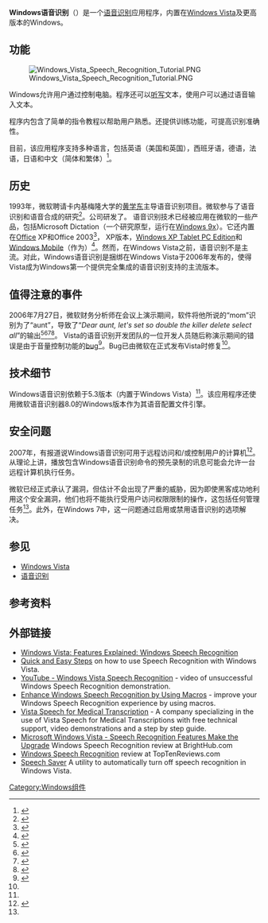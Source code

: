 {{NoteTA|G1=IT|G2=Windows}}
{{Infobox Windows component
| name               = Windows语音识别<br>Windows Speech Recognition
| logo               = 
| screenshot         =
| caption            = 
| developer        = [[微软|微软]]
| released         = {{Start date and age|2007|01|30}}
| operating system = [[Windows_Vista|Windows Vista]]及更高版本
| replaces           = 
| replaced_by        = 
}}
'''Windows语音识别'''（{{lang-en|'''Windows Speech Recognition'''}}）是一个[[语音识别|语音识别]]应用程序，内置在[[Windows_Vista|Windows Vista]]及更高版本的Windows。

==功能==
[[Image:Windows_Vista_Speech_Recognition_Tutorial.PNG|thumb]]

Windows允许用户通过{{link-en|语音指令|hands-free computing}}控制电脑。程序还可以[[音译|听写]]文本，使用户可以通过语音输入文本。

程序内包含了简单的指令教程以帮助用户熟悉。还提供训练功能，可提高识别准确性。

目前，该应用程序支持多种语言，包括英语（美国和英国），西班牙语，德语，法语，日语和中文（简体和繁体）<ref>{{Cite web |url=http://www.microsoft.com/enable/products/windowsvista/speech.aspx |title=Windows Speech Recognition in Windows Vista |access-date=2014-08-02 |archive-date=2016-11-26 |archive-url=https://web.archive.org/web/20161126180750/http://www.microsoft.com/enable/products/windowsvista/speech.aspx }}</ref>。

==历史==
1993年，微软聘请卡内基梅隆大学的[[黄学东|黄学东]]主导语音识别项目。微软参与了语音识别和语音合成的研究<ref name = "msdn">{{Cite web |url=http://msdn2.microsoft.com/en-us/magazine/cc163663.aspx |title=Talking Windows: Exploring New Speech Recognition And Synthesis APIs In Windows Vista |accessdate=2014-08-02 |archive-date=2008-03-07 |archive-url=https://web.archive.org/web/20080307054756/http://msdn2.microsoft.com/en-us/magazine/cc163663.aspx |dead-url=no }}</ref>。公司研发了{{link-en|微软语音应用程序接口|Microsoft Speech API}}。
语音识别技术已经被应用在微软的一些产品，包括Microsoft Dictation（一个研究原型，运行在[[Windows_9x|Windows 9x]]）。它还内置在[[Microsoft_Office|Office]] XP和Office 2003<ref>{{Cite web |url=http://office.microsoft.com/en-us/help/HA010565111033.aspx |title=Using speech recognition for the first time in Office - Help and How-to - Microsoft Office Online |accessdate=2014-08-02 |archive-date=2010-03-16 |archive-url=https://web.archive.org/web/20100316162114/http://office.microsoft.com/en-us/help/HA010565111033.aspx |dead-url=no }}</ref>，{{link-en|Microsoft Plus!}} XP版本，[[Windows_XP版本列表#Tablet_PC_Edition|Windows XP Tablet PC Edition]]和[[Windows_Mobile|Windows Mobile]]（作为''{{link-en|微软语音指令|Microsoft Voice Command}}''）<ref>{{Cite web |url=http://www.smartphonemag.com/cms/_archives/May02/SpeechRecognitionPocketPC.asp |title=Speech Recognition for the Pocket PC :: May 2002 |access-date=2014-08-02 |archive-url=https://web.archive.org/web/20150924102858/http://www.smartphonemag.com/cms/_archives/May02/SpeechRecognitionPocketPC.asp |archive-date=2015-09-24 |dead-url=yes }}</ref>。然而，在Windows Vista之前，语音识别不是主流。对此，Windows语音识别是捆绑在Windows Vista于2006年发布的，使得Vista成为Windows第一个提供完全集成的语音识别支持的主流版本。

==值得注意的事件==
2006年7月27日，微软财务分析师在会议上演示期间，软件将他所说的“mom”识别为了“aunt”，导致了“''Dear aunt, let's set so double the killer delete select all''”的输出<ref>{{Cite web |url=http://tech.163.com/06/0731/00/2NAPR872000915AS.html |title=认"母"为"姨" 微软Vista“胡言乱语”·科技频道·科技创造财富 |access-date=2014-08-02 |archive-url=https://web.archive.org/web/20140809200010/http://tech.163.com/06/0731/00/2NAPR872000915AS.html |archive-date=2014-08-09 |dead-url=yes }}</ref><ref>{{Cite web |url=http://blogs.reuters.com/blog/2006/07/28/when-good-demos-go-very-very-bad/ |title=When good demos go (very, very) bad |accessdate=2014-08-02 |archive-date=2010-04-13 |archive-url=https://web.archive.org/web/20100413204532/http://blogs.reuters.com/blog/2006/07/28/when-good-demos-go-very-very-bad/ |dead-url=no }}</ref><ref>{{Cite web |url=http://pcworld.about.com/news/Jul312006id126613.htm |title=Vista's Voice Recognition Stammers |accessdate=2014-08-02 |archive-date=2010-11-24 |archive-url=https://web.archive.org/web/20101124153630/http://pcworld.about.com/news/Jul312006id126613.htm |dead-url=no }}</ref><ref>{{Cite web |url=http://www.infoworld.com/article/06/07/31/HNvoicevista_1.html |title=Vista voice-recognition feature needs work |accessdate=2014-08-02 |archive-date=2006-08-05 |archive-url=https://web.archive.org/web/20060805091528/http://www.infoworld.com/article/06/07/31/HNvoicevista_1.html |dead-url=no }}</ref>。
Vista的语音识别开发团队的一位开发人员随后称演示期间的错误是由于音量控制功能的[[bug|bug]]<ref name = "srdemo">{{cite web
|url=http://blogs.msdn.com/robch/archive/2006/07/29/682479.aspx
|title=FAM: Vista SR Demo failure -- And now you know the rest of the story ...
|date=July 29, 2006
|accessdate=2006-07-31
|author=Rob Chambers
|work=Rob's Rhapsody
|publisher=MSDN Blogs
|archive-date=2007-10-12
|archive-url=https://web.archive.org/web/20071012141405/http://blogs.msdn.com/robch/archive/2006/07/29/682479.aspx
|dead-url=no
}}</ref>。Bug已由微软在正式发布Vista时修复<ref name = "srdemo"/>。

==技术细节==
Windows语音识别依赖于{{link-en|微软语音应用程序接口|Microsoft Speech API}}5.3版本（内置于Windows Vista）<ref name="msdn"/>。该应用程序还使用微软语音识别器8.0的Windows版本作为其语音配置文件引擎。

==安全问题==

2007年，有报道说Windows语音识别可用于远程访问和/或控制用户的计算机<ref name = "pcworld">{{Cite web |url=http://www.pcworld.com/article/id,128737-c,vistalonghorn/article.html |title=PC World - Honeymoon's Over: First Windows Vista Flaw |access-date=2014-08-02 |archive-date=2007-02-04 |archive-url=https://web.archive.org/web/20070204030144/http://www.pcworld.com/article/id,128737-c,vistalonghorn/article.html }}</ref>。从理论上讲，播放包含Windows语音识别命令的预先录制的讯息可能会允许一台远程计算机执行任务。

微软已经正式承认了漏洞，但估计不会出现了严重的威胁，因为即使黑客成功地利用这个安全漏洞，他们也将不能执行受用户访问权限限制的操作，这包括任何管理任务<ref name = "pcworld"/>。此外，在Windows 7中，这一问题通过启用或禁用语音识别的选项解决。

==参见==
*[[Windows_Vista|Windows Vista]]
*[[语音识别|语音识别]]

==参考资料==
{{reflist|2}}

==外部链接==
*[https://web.archive.org/web/20080726084812/http://www.microsoft.com/windows/products/windowsvista/features/details/speechrecognition.mspx Windows Vista: Features Explained: Windows Speech Recognition]
*[https://web.archive.org/web/20070608072452/http://www.speakcomputers.com/Windows/Vista/Speech-Recognition.aspx Quick and Easy Steps] on how to use Speech Recognition with Windows Vista.
*[http://www.youtube.com/watch?v=2Y_Jp6PxsSQ YouTube - Windows Vista Speech Recognition] {{Wayback|url=http://www.youtube.com/watch?v=2Y_Jp6PxsSQ |date=20220420012746 }} - video of unsuccessful Windows Speech Recognition demonstration.
*[https://web.archive.org/web/20120104223351/http://www.vista4beginners.com/Enhance-Windows-Speech-Recognition-Using-Macros Enhance Windows Speech Recognition by Using Macros] - improve your Windows Speech Recognition experience by using macros.
*[http://www.vistadictation.com Vista Speech for Medical Transcription] {{Wayback|url=http://www.vistadictation.com/ |date=20200204040231 }} - A company specializing in the use of Vista Speech for Medical Transcriptions with free technical support, video demonstrations and a step by step guide.
*[http://www.brighthub.com/computing/windows-platform/reviews/621.aspx Microsoft Windows Vista - Speech Recognition Features Make the Upgrade] {{Wayback|url=http://www.brighthub.com/computing/windows-platform/reviews/621.aspx |date=20210410031906 }} Windows Speech Recognition review at BrightHub.com
*[https://web.archive.org/web/20110912081831/http://voice-recognition-software-review.toptenreviews.com/windows-speech-recognition-review.html Windows Speech Recognition] review at TopTenReviews.com
*[http://digitizor.com/2010/05/12/automatically-turn-off-speech-recognition-windows-vista/ Speech Saver] {{Wayback|url=http://digitizor.com/2010/05/12/automatically-turn-off-speech-recognition-windows-vista/ |date=20141109174722 }} A utility to automatically turn off speech recognition in Windows Vista.
{{Windows Components}}

[[Category:Windows组件|Category:Windows组件]]